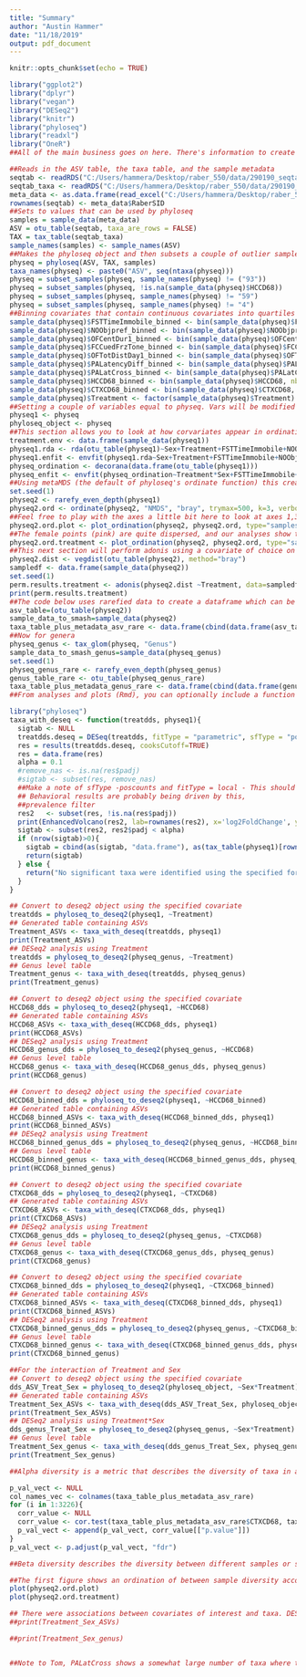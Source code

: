 ```yaml
---
title: "Summary"
author: "Austin Hammer"
date: "11/18/2019"
output: pdf_document
---
```


```r
knitr::opts_chunk$set(echo = TRUE)
```

```r
library("ggplot2")
library("dplyr")
library("vegan")
library("DESeq2")
library("knitr")
library("phyloseq")
library("readxl")
library("OneR")
##All of the main business goes on here. There's information to create a phyloseq object, calculate alpha diversity and measure the association with covariates, quantify beta diversity and create ordinations, and use DESeq2 for analysis of taxa. For questions about anything that goes on here, feel free to ask.

##Reads in the ASV table, the taxa table, and the sample metadata
seqtab <- readRDS("C:/Users/hammera/Desktop/raber_550/data/290190_seqtab_final.rds")
seqtab_taxa <- readRDS("C:/Users/hammera/Desktop/raber_550/data/290190_taxa_final.rds")
meta_data <- as.data.frame(read_excel("C:/Users/hammera/Desktop/raber_550/data/550_metadata.xlsx"))
rownames(seqtab) <- meta_data$RaberSID
##Sets to values that can be used by phyloseq
samples = sample_data(meta_data)
ASV = otu_table(seqtab, taxa_are_rows = FALSE)
TAX = tax_table(seqtab_taxa)
sample_names(samples) <- sample_names(ASV)
##Makes the phyloseq object and then subsets a couple of outlier samples
physeq = phyloseq(ASV, TAX, samples)
taxa_names(physeq) <- paste0("ASV", seq(ntaxa(physeq)))
physeq = subset_samples(physeq, sample_names(physeq) != ("93"))
physeq = subset_samples(physeq, !is.na(sample_data(physeq)$HCCD68))
physeq = subset_samples(physeq, sample_names(physeq) != "59")
physeq = subset_samples(physeq, sample_names(physeq) != "4")
##Binning covariates that contain continuous covariates into quartiles for DESeq2 analysis downstream. This is recommended by DESeq2's author, for more information read the vignette
sample_data(physeq)$FSTTimeImmobile_binned <- bin(sample_data(physeq)$FSTTimeImmobile, nbins=4, labels=c("first", "second", "third", "fourth"), method="content")
sample_data(physeq)$NOObjpref_binned <- bin(sample_data(physeq)$NOObjpref, nbins=4, labels=c("first", "second", "third", "fourth"), method="content")
sample_data(physeq)$OFCentDur1_binned <- bin(sample_data(physeq)$OFCentDur1, nbins=4, labels=c("first", "second", "third", "fourth"), method="content")
sample_data(physeq)$FCCuedFrzTone_binned <- bin(sample_data(physeq)$FCCuedFrzTone, nbins=4, labels=c("first", "second", "third", "fourth"), method="content")
sample_data(physeq)$OFTotDistDay1_binned <- bin(sample_data(physeq)$OFTotDistDay1, nbins=4, labels=c("first", "second", "third", "fourth"), method="content")
sample_data(physeq)$PALatencyDiff_binned <- bin(sample_data(physeq)$PALatencyDiff, nbins=4, labels=c("first", "second", "third", "fourth"), method="content")
sample_data(physeq)$PALatCross_binned <- bin(sample_data(physeq)$PALatCross, nbins=4, labels=c("first", "second", "third", "fourth"), method="content")
sample_data(physeq)$HCCD68_binned <- bin(sample_data(physeq)$HCCD68, nbins=4, labels=c("first", "second", "third", "fourth"), method="content")
sample_data(physeq)$CTXCD68_binned <- bin(sample_data(physeq)$CTXCD68, nbins=10, labels=c(seq(1:10)), method="content")
sample_data(physeq)$Treatment <- factor(sample_data(physeq)$Treatment)
##Setting a couple of variables equal to physeq. Vars will be modified and updated later on
physeq1 <- physeq
phyloseq_object <- physeq
##This section allows you to look at how corvariates appear in ordination space (specifically using the envfit function after plotting the original ordinations)
treatment.env <- data.frame(sample_data(physeq1))
physeq1.rda <- rda(otu_table(physeq1)~Sex+Treatment+FSTTimeImmobile+NOObjpref+OFCentDur1+FCCuedFrzTone+OFTotDistDay1, data=treatment.env)
physeq1.enfit <- envfit(physeq1.rda~Sex+Treatment+FSTTimeImmobile+NOObjpref+OFCentDur1+FCCuedFrzTone+OFTotDistDay1, data=(treatment.env), perm=5000)
physeq_ordination <- decorana(data.frame(otu_table(physeq1)))
physeq_enfit <- envfit(physeq_ordination~Treatment*Sex+FSTTimeImmobile+NOObjpref+OFCentDur1+FCCuedFrzTone+OFTotDistDay1, data=treatment.env, perm=1000)
##Using metaMDS (the default of phyloseq's ordinate function) this creates an NMDS ordination using the bray-curtis dissimilarity index. Treatment is set to a factor in the physeq2 variable to help with plotting, but it remains a numeric in the original. Reads are normalized before the ordination is plotted, although, if jaccard is used do not use this step. As a brief note, for the data in question, Jaccard shows the sex difference in a much more stark fashion.
set.seed(1)
physeq2 <- rarefy_even_depth(physeq1)
physeq2.ord <- ordinate(physeq2, "NMDS", "bray", trymax=500, k=3, verbose=FALSE)
##Feel free to play with the axes a little bit here to look at axes 1,3 or 2,3
physeq2.ord.plot <- plot_ordination(physeq2, physeq2.ord, type="samples", axes=c(1,2), color="Sex", title="BySex")
##The female points (pink) are quite dispersed, and our analyses show that there is a particularly high level of dispersion among the females irradiated at 50cGy.
physeq2.ord.treatment <- plot_ordination(physeq2, physeq2.ord, type="samples", axes=c(1,2), color="Treatment", title="ByTreatment")##optional parameter for adding an ellipse to any of the above plots + stat_ellipse(level=0.95)
##This next section will perform adonis using a covariate of choice on the ordination. The results of Treatment*Sex show a strong association (p-value~0.0004)
physeq2.dist <- vegdist(otu_table(physeq2), method="bray")
sampledf <- data.frame(sample_data(physeq2))
set.seed(1)
perm.results.treatment <- adonis(physeq2.dist ~Treatment, data=sampledf, permutations=5000)
print(perm.results.treatment)
##The code below uses rarefied data to create a dataframe which can be used to accurately plot counts further down. It starts by creating one for ASVs
asv_table=(otu_table(physeq2))
sample_data_to_smash=sample_data(physeq2)
taxa_table_plus_metadata_asv_rare <- data.frame(cbind(data.frame(asv_table), data.frame(sample_data_to_smash)))
##Now for genera
physeq_genus <- tax_glom(physeq, "Genus")
sample_data_to_smash_genus=sample_data(physeq_genus)
set.seed(1)
physeq_genus_rare <- rarefy_even_depth(physeq_genus)
genus_table_rare <- otu_table(physeq_genus_rare)
taxa_table_plus_metadata_genus_rare <- data.frame(cbind(data.frame(genus_table_rare), data.frame(sample_data_to_smash_genus)))
##From analyses and plots (Rmd), you can optionally include a function to filter for only the taxa that you're interested in but I won't list it here.
```

```r
library("phyloseq")
taxa_with_deseq <- function(treatdds, physeq1){ 
  sigtab <- NULL
  treatdds.deseq = DESeq(treatdds, fitType = "parametric", sfType = "poscounts")
  res = results(treatdds.deseq, cooksCutoff=TRUE)
  res = data.frame(res)
  alpha = 0.1
  #remove_nas <- is.na(res$padj)
  #sigtab <- subset(res, remove_nas)
  ##Make a note of sfType -poscounts and fitType = local - This should decrease the likelihood that a single outlier drives the observation
  ## Behavioral results are probably being driven by this,
  ##prevalence filter 
  res2   <- subset(res, !is.na(res$padj))
  print(EnhancedVolcano(res2, lab=rownames(res2), x='log2FoldChange', y='pvalue'))
  sigtab <- subset(res2, res2$padj < alpha)
  if (nrow(sigtab)>0){
    sigtab = cbind(as(sigtab, "data.frame"), as(tax_table(physeq1)[rownames(sigtab), ], "matrix"))
    return(sigtab)
  } else {
    return("No significant taxa were identified using the specified formula")
  }
}

```

```r
## Convert to deseq2 object using the specified covariate
treatdds = phyloseq_to_deseq2(physeq1, ~Treatment)
## Generated table containing ASVs
Treatment_ASVs <- taxa_with_deseq(treatdds, physeq1)
print(Treatment_ASVs)
## DESeq2 analysis using Treatment
treatdds = phyloseq_to_deseq2(physeq_genus, ~Treatment)
## Genus level table
Treatment_genus <- taxa_with_deseq(treatdds, physeq_genus)
print(Treatment_genus)

```

```r
## Convert to deseq2 object using the specified covariate
HCCD68_dds = phyloseq_to_deseq2(physeq1, ~HCCD68)
## Generated table containing ASVs
HCCD68_ASVs <- taxa_with_deseq(HCCD68_dds, physeq1)
print(HCCD68_ASVs)
## DESeq2 analysis using Treatment
HCCD68_genus_dds = phyloseq_to_deseq2(physeq_genus, ~HCCD68)
## Genus level table
HCCD68_genus <- taxa_with_deseq(HCCD68_genus_dds, physeq_genus)
print(HCCD68_genus)

```

```r
## Convert to deseq2 object using the specified covariate
HCCD68_binned_dds = phyloseq_to_deseq2(physeq1, ~HCCD68_binned)
## Generated table containing ASVs
HCCD68_binned_ASVs <- taxa_with_deseq(HCCD68_binned_dds, physeq1)
print(HCCD68_binned_ASVs)
## DESeq2 analysis using Treatment
HCCD68_binned_genus_dds = phyloseq_to_deseq2(physeq_genus, ~HCCD68_binned)
## Genus level table
HCCD68_binned_genus <- taxa_with_deseq(HCCD68_binned_genus_dds, physeq_genus)
print(HCCD68_binned_genus)

```

```r
## Convert to deseq2 object using the specified covariate
CTXCD68_dds = phyloseq_to_deseq2(physeq1, ~CTXCD68)
## Generated table containing ASVs
CTXCD68_ASVs <- taxa_with_deseq(CTXCD68_dds, physeq1)
print(CTXCD68_ASVs)
## DESeq2 analysis using Treatment
CTXCD68_genus_dds = phyloseq_to_deseq2(physeq_genus, ~CTXCD68)
## Genus level table
CTXCD68_genus <- taxa_with_deseq(CTXCD68_genus_dds, physeq_genus)
print(CTXCD68_genus)

```

```r
## Convert to deseq2 object using the specified covariate
CTXCD68_binned_dds = phyloseq_to_deseq2(physeq1, ~CTXCD68_binned)
## Generated table containing ASVs
CTXCD68_binned_ASVs <- taxa_with_deseq(CTXCD68_binned_dds, physeq1)
print(CTXCD68_binned_ASVs)
## DESeq2 analysis using Treatment
CTXCD68_binned_genus_dds = phyloseq_to_deseq2(physeq_genus, ~CTXCD68_binned)
## Genus level table
CTXCD68_binned_genus <- taxa_with_deseq(CTXCD68_binned_genus_dds, physeq_genus)
print(CTXCD68_binned_genus)

```



```r
##For the interaction of Treatment and Sex
## Convert to deseq2 object using the specified covariate
dds_ASV_Treat_Sex = phyloseq_to_deseq2(phyloseq_object, ~Sex*Treatment)
## Generated table containing ASVs
Treatment_Sex_ASVs <- taxa_with_deseq(dds_ASV_Treat_Sex, phyloseq_object)
print(Treatment_Sex_ASVs)
## DESeq2 analysis using Treatment*Sex
dds_genus_Treat_Sex = phyloseq_to_deseq2(physeq_genus, ~Sex*Treatment)
## Genus level table
Treatment_Sex_genus <- taxa_with_deseq(dds_genus_Treat_Sex, physeq_genus)
print(Treatment_Sex_genus)
```

```r
##Alpha diversity is a metric that describes the diversity of taxa in a specific sample or set. Alpha diversity measures did not differ significantly between treatment groups, and no association between alpha diversity and radiation level was detected. However, FSTTimeImmobile times were associated with alpha diversity (alpha diversity metric "Shannon", Kendall's tau, p-value=0.03692).

p_val_vect <- NULL
col_names_vec <- colnames(taxa_table_plus_metadata_asv_rare)
for (i in 1:3226){
  corr_value <- NULL
  corr_value <- cor.test(taxa_table_plus_metadata_asv_rare$CTXCD68, taxa_table_plus_metadata_asv_rare[,i], method="kendall")
  p_val_vect <- append(p_val_vect, corr_value[["p.value"]])
}
p_val_vect <- p.adjust(p_val_vect, "fdr")

```

```r
##Beta diversity describes the diversity between different samples or sets of samples. Beta diversity was first estimated using the Bray-Curtis dissimilarity index, and a NMDS ordination was created. From this information, an analog to step-wise AIC was used to elucidate the best model for predicting differences in beta-diversity. PERMANOVA was performed using Treatment interacting with Sex to quantify the difference in beta diversity between samples. The results of this test suggest that the composition of the gut changes in response to Treatment interacting with Sex (p-value ~0.0006, R2~0.041). No other covariates significantly associated with beta diversity. 

##The first figure shows an ordination of between sample diversity according to Sex. The second figure shows the beta diversity ordination with the points colored according to Treatment radiation exposure.
plot(physeq2.ord.plot)
plot(physeq2.ord.treatment)


```


```r
## There were associations between covariates of interest and taxa. DESeq2 was used to analyze the association between bacterial taxa and several covariates at the genus and species (ASV) level. The abundance of some taxa associated with the level of radiation exposure as a function of host sex. This was observed for the Bacteroides and Turicibacter genera, where an increased abundance was associated with higher radiation exposure in female mice but not in male mice. An increase in the both genera has previously been observed in radiation-induced gut dysbiosis and inflammation (https://gut.bmj.com/content/67/1/97).
##print(Treatment_Sex_ASVs)

##print(Treatment_Sex_genus)


##Note to Tom, PALatCross shows a somewhat large number of taxa where the fold change is associated with scores. That said, many of them are low abundance, so plot a few out and see what happens.
```













